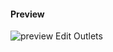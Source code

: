 #### Preview

![preview Edit Outlets](images/Edit-Outlets-23-02-06-DE.png "https://portal-sandbox.fiskaltrust.de/AccountOutlet#/Edit")


